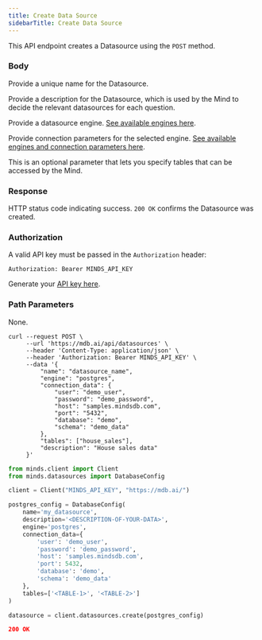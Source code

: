```yaml
---
title: Create Data Source
sidebarTitle: Create Data Source
---
```


This API endpoint creates a Datasource using the `POST` method.

### Body

<ParamField body='name' type='string' required>

Provide a unique name for the Datasource.

</ParamField>

<ParamField body='description' type='string'>

Provide a description for the Datasource, which is used by the Mind to decide the relevant datasources for each question.

</ParamField>

<ParamField body='engine' type='array' required>

Provide a datasource engine. [See available engines here](/minds/data_sources).

</ParamField>

<ParamField body='connection_data' type='array' required>

Provide connection parameters for the selected engine. [See available engines and connection parameters here](/minds/data_sources).

</ParamField>

<ParamField body='tables' type='array'>

This is an optional parameter that lets you specify tables that can be accessed by the Mind.

</ParamField>

### Response

<ResponseField name="status" type="string" required>  

HTTP status code indicating success. `200 OK` confirms the Datasource was created.

</ResponseField>

### Authorization

A valid API key must be passed in the `Authorization` header:

```
Authorization: Bearer MINDS_API_KEY
```

Generate your [API key here](https://mdb.ai/apiKeys).

### Path Parameters

None.

<RequestExample>

```shell Shell
curl --request POST \
     --url 'https://mdb.ai/api/datasources' \
     --header 'Content-Type: application/json' \
     --header 'Authorization: Bearer MINDS_API_KEY' \
     --data '{
         "name": "datasource_name",
         "engine": "postgres",
         "connection_data": {
             "user": "demo_user",
             "password": "demo_password",
             "host": "samples.mindsdb.com",
             "port": "5432",
             "database": "demo",
             "schema": "demo_data"
         },
         "tables": ["house_sales"],
         "description": "House sales data"
     }'
```

```python Python
from minds.client import Client
from minds.datasources import DatabaseConfig

client = Client("MINDS_API_KEY", "https://mdb.ai/")

postgres_config = DatabaseConfig(
    name='my_datasource',
    description='<DESCRIPTION-OF-YOUR-DATA>',
    engine='postgres',
    connection_data={
        'user': 'demo_user',
        'password': 'demo_password',
        'host': 'samples.mindsdb.com',
        'port': 5432,
        'database': 'demo',
        'schema': 'demo_data'
    },
    tables=['<TABLE-1>', '<TABLE-2>']
)

datasource = client.datasources.create(postgres_config)
```

</RequestExample>

<ResponseExample>

```json Response
200 OK
```

</ResponseExample>
